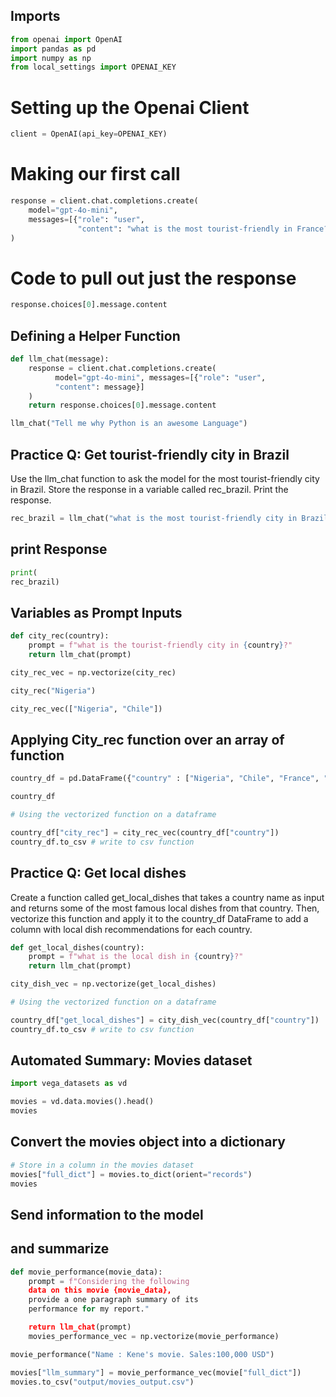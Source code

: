 ## Imports

```python
from openai import OpenAI
import pandas as pd
import numpy as np
from local_settings import OPENAI_KEY
```

# Setting up the Openai Client


```python
client = OpenAI(api_key=OPENAI_KEY)
```

# Making our first call 

```python
response = client.chat.completions.create(
    model="gpt-4o-mini",
    messages=[{"role": "user", 
               "content": "what is the most tourist-friendly in France?"}]
)
```

# Code to pull out just the response
```python
response.choices[0].message.content
```

## Defining a Helper Function


```python
def llm_chat(message): 
    response = client.chat.completions.create( 
          model="gpt-4o-mini", messages=[{"role": "user", 
          "content": message}]      
    )
    return response.choices[0].message.content     
```


```python
llm_chat("Tell me why Python is an awesome Language")
```

## Practice Q: Get tourist-friendly city in Brazil
Use the llm_chat function to ask the model for the most tourist-friendly city in Brazil. Store the response in a variable called rec_brazil. Print the response.


```python
rec_brazil = llm_chat("what is the most tourist-friendly city in Brazil?")

```

## print Response
```python
print(
rec_brazil)
```

## Variables as Prompt Inputs


```python
def city_rec(country):
    prompt = f"what is the tourist-friendly city in {country}?"
    return llm_chat(prompt)

city_rec_vec = np.vectorize(city_rec)  
```


```python
city_rec("Nigeria")
```

```python
city_rec_vec(["Nigeria", "Chile"])
```

## Applying City_rec function over an array of function

```python
country_df = pd.DataFrame({"country" : ["Nigeria", "Chile", "France", "Canada"]})

country_df
```


```python
# Using the vectorized function on a dataframe

country_df["city_rec"] = city_rec_vec(country_df["country"])
country_df.to_csv # write to csv function
```

## Practice Q: Get local dishes

Create a function called get_local_dishes that takes a country name as input and returns 
some of the most famous local dishes from that country. Then, vectorize this function and 
apply it to the country_df DataFrame to add a column with local dish recommendations for 
each country.


```python
def get_local_dishes(country):
    prompt = f"what is the local dish in {country}?"
    return llm_chat(prompt)

city_dish_vec = np.vectorize(get_local_dishes) 
```


```python
# Using the vectorized function on a dataframe

country_df["get_local_dishes"] = city_dish_vec(country_df["country"])
country_df.to_csv # write to csv function
```

## Automated Summary: Movies dataset

```python
import vega_datasets as vd

movies = vd.data.movies().head()
movies
```

## Convert the movies object into a dictionary

```python
# Store in a column in the movies dataset
movies["full_dict"] = movies.to_dict(orient="records")
movies
```

## Send information to the model
## and summarize

```python
def movie_performance(movie_data):
    prompt = f"Considering the following 
    data on this movie {movie_data},
    provide a one paragraph summary of its 
    performance for my report."

    return llm_chat(prompt)
    movies_performance_vec = np.vectorize(movie_performance)
```

```python
movie_performance("Name : Kene's movie. Sales:100,000 USD")
```


```python
movies["llm_summary"] = movie_performance_vec(movie["full_dict"])
movies.to_csv("output/movies_output.csv")
```